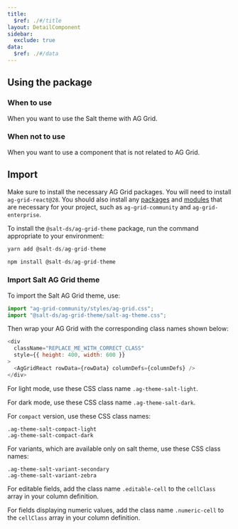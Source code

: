 ```yaml
---
title:
  $ref: ./#/title
layout: DetailComponent
sidebar:
  exclude: true
data:
  $ref: ./#/data
---
```


## Using the package

### When to use

When you want to use the Salt theme with AG Grid.

### When not to use

When you want to use a component that is not related to AG Grid.

## Import

Make sure to install the necessary AG Grid packages. You will need to install `ag-grid-react@28`. You should also install any [packages](https://www.ag-grid.com/react-data-grid/packages/) and [modules](https://www.ag-grid.com/react-data-grid/modules/) that are necessary for your project, such as `ag-grid-community` and `ag-grid-enterprise`.

To install the `@salt-ds/ag-grid-theme` package, run the command appropriate to your environment:

```js
yarn add @salt-ds/ag-grid-theme
```

```js
npm install @salt-ds/ag-grid-theme
```

### Import Salt AG Grid theme

To import the Salt AG Grid theme, use:

```js
import "ag-grid-community/styles/ag-grid.css";
import "@salt-ds/ag-grid-theme/salt-ag-theme.css";
```

Then wrap your AG Grid with the corresponding class names shown below:

```js
<div
  className="REPLACE_ME_WITH_CORRECT_CLASS"
  style={{ height: 400, width: 600 }}
>
  <AgGridReact rowData={rowData} columnDefs={columnDefs} />
</div>
```

For light mode, use these CSS class name `.ag-theme-salt-light`.

For dark mode, use these CSS class name `.ag-theme-salt-dark`.

For `compact` version, use these CSS class names:

```
.ag-theme-salt-compact-light
.ag-theme-salt-compact-dark
```

For variants, which are available only on salt theme, use these CSS class names:

```
.ag-theme-salt-variant-secondary
.ag-theme-salt-variant-zebra
```

For editable fields, add the class name `.editable-cell` to the `cellClass` array in your column definition.

For fields displaying numeric values, add the class name `.numeric-cell` to the `cellClass` array in your column definition.
